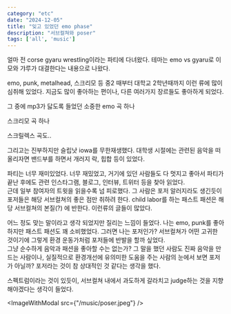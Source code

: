 ```yaml
---
category: "etc"
date: "2024-12-05"
title: "잊고 있었던 emo phase"
description: "서브컬쳐와 poser"
tags: ['all', 'music']
---
```


얼마 전 corse gyaru wrestling이라는 파티에 다녀왔다.
테마는 emo vs gyaru로 이모와 갸루가 대결한다는 내용으로 나왔다.

emo, punk, metalhead, 스크리모 등 중2 때부터 대학교 2학년때까지 이런 류에 많이 심취해 있었다. 지금도 많이 좋아하는 편이나, 다른 여러가지 장르들도 좋아하게 되었다.

그 중에 mp3가 닳도록 들었던 소중한 emo 곡 하나

<YouTube id="eH2OkPf4rMI" />

스크리모 곡 하나
<YouTube id="312Sb-2PovA" />

스크릴렉스 곡도..
<YouTube id="QQcQDbpDH_o" />

그리고는 진부하지만 슬립낫 iowa를 무한재생했다.
대학생 시절에는 관련된 음악을 떠올리자면 밴드부를 하면서 개러지 락, 힙합 등이 있었다.
<YouTube id="fWHe0vdKsIU" />

파티는 너무 재미있었다. 너무 재밌었고, 거기에 있던 사람들도 다 멋지고 좋아서 파티가 끝난 후에도 관련 인스타그램, 블로그, 인터뷰, 트위터 등을 찾아 읽었다.<br/>
근데 일부 참여자의 트윗을 읽을수록 넘 피로했다. 그 사람은 포저 알러지라도 생긴듯이 포저들은 해당 서브컬쳐의 좋은 점만 취하려 한다. child labor를 하는 패스트 패션은 해당 서브컬쳐의 본질(?) 에 반한다.
이런류의 글들이 많았다.<br />

어느 정도 맞는 말이라고 생각 되었지만 질리는 느낌이 들었다.
나는 emo, punk를 좋아하지만 패스트 패션도 꽤 소비했었다. 그러면 나는 포저인가? 서브컬쳐가 어떤 고귀한 것이기에 그렇게 환경 운동가처럼 포저들에 반발을 할까 싶었다.<br />
그냥 순수하게 음악과 패션을 좋아할 수는 없는가? 그 말을 했던 사람도 진짜 음악을 만드는 사람이나, 실질적으로 환경개선에 유의미한 도움을 주는 사람의 눈에서 보면 포저가 아닐까?
포저라는 것이 참 상대적인 것 같다는 생각을 했다.<br />

스펙트럼이라는 것이 있듯이, 서브컬쳐 내에서 과도하게 갈라치고 judge하는 것을 지향해야겠다는 생각이 들었다.

<ImageWithModal src={"/music/poser.jpeg"} />
